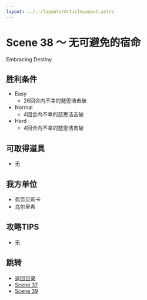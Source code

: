 ```yaml
---
layout: ../../layouts/ArticleLayout.astro
---
```

# Scene 38 ～ 无可避免的宿命  

Embracing Destiny

## 胜利条件 

- Easy
  - 26回合内不幸的琵思洁击破
- Normal
  - 4回合内不幸的琵思洁击破
- Hard
  - 4回合内不幸的琵思洁击破

## 可取得道具 

- 无

## 我方单位 

- 弗劳贝莉卡
- 乌尔里希

## 攻略TIPS 

- 无

## 跳转

- [返回目录](../mellia)
- [Scene 37](./2-37)
- [Scene 39](./2-39)